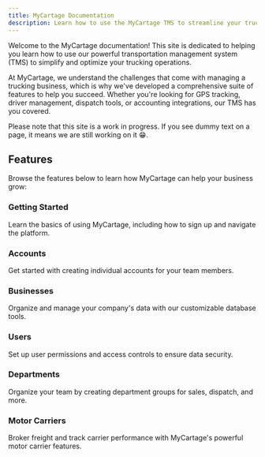 ```yaml
---
title: MyCartage Documentation
description: Learn how to use the MyCartage TMS to streamline your trucking operations.
---
```


Welcome to the MyCartage documentation! This site is dedicated to helping you learn how to use our powerful transportation management system (TMS) to simplify and optimize your trucking operations.

At MyCartage, we understand the challenges that come with managing a trucking business, which is why we've developed a comprehensive suite of features to help you succeed. Whether you're looking for GPS tracking, driver management, dispatch tools, or accounting integrations, our TMS has you covered.

<Callout>

Please note that this site is a work in progress. If you see dummy text on a page, it means we are still working on it 😁.

</Callout>

## Features

Browse the features below to learn how MyCartage can help your business grow:

<div className="grid sm:grid-cols-2 gap-4 mt-6">

<Card href="/docs/documentation/basics">

### Getting Started

Learn the basics of using MyCartage, including how to sign up and navigate the platform.

</Card>

<Card href="/docs/documentation/accounts">

### Accounts

Get started with creating individual accounts for your team members.

</Card>

<Card href="/docs/documentation/businesses">

### Businesses

Organize and manage your company's data with our customizable database tools.

</Card>

<Card href="/docs/documentation/business-users">

### Users

Set up user permissions and access controls to ensure data security.

</Card>

<Card href="/docs/documentation/departments">

### Departments

Organize your team by creating department groups for sales, dispatch, and more.

</Card>

<Card href="/docs/documentation/motor-carriers">

### Motor Carriers

Broker freight and track carrier performance with MyCartage's powerful motor carrier features.

</Card>

</div>
